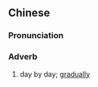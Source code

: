 {{also|日渐}}
==Chinese==
{{zh-forms|s=日渐}}

===Pronunciation===
{{zh-pron
|m=rìjiàn
|c=jat6 zim6
|h=pfs=ngit-chhiam
|cat=adv
}}

===Adverb===
{{zh-adv}}

# day by day; [[gradually]]